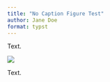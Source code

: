 ```yaml
---
title: "No Caption Figure Test"
author: Jane Doe
format: typst
---
```


Text.

![](xkcd.png){#fig-xkcd}

Text.